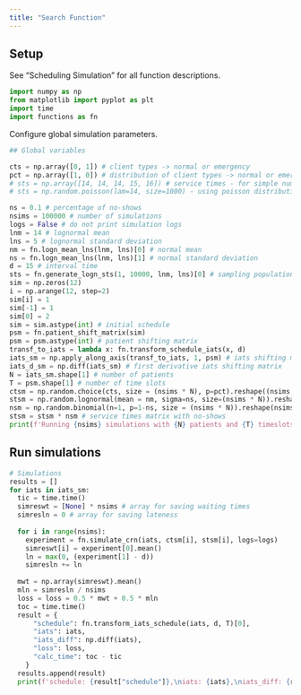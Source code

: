 ```yaml
---
title: "Search Function"
---
```


## Setup

See "Scheduling Simulation" for all function descriptions.

```python
import numpy as np
from matplotlib import pyplot as plt
import time
import functions as fn
```

Configure global simulation parameters.

```python
## Global variables

cts = np.array([0, 1]) # client types -> normal or emergency
pct = np.array([1, 0]) # distribution of client types -> normal or emergency
# sts = np.array([14, 14, 14, 15, 16]) # service times - for simple numerical testing
# sts = np.random.poisson(lam=14, size=1000) - using poisson distribution

ns = 0.1 # percentage of no-shows
nsims = 100000 # number of simulations
logs = False # do not print simulation logs
lnm = 14 # lognormal mean
lns = 5 # lognormal standard deviation
nm = fn.logn_mean_lns(lnm, lns)[0] # normal mean
ns = fn.logn_mean_lns(lnm, lns)[1] # normal standard deviation
d = 15 # interval time
sts = fn.generate_logn_sts(1, 10000, lnm, lns)[0] # sampling population for service times
sim = np.zeros(12) 
i = np.arange(12, step=2)
sim[i] = 1
sim[-1] = 1
sim[0] = 2 
sim = sim.astype(int) # initial schedule
psm = fn.patient_shift_matrix(sim) 
psm = psm.astype(int) # patient shifting matrix
transf_to_iats = lambda x: fn.transform_schedule_iats(x, d) 
iats_sm = np.apply_along_axis(transf_to_iats, 1, psm) # iats shifting matrix
iats_d_sm = np.diff(iats_sm) # first derivative iats shifting matrix
N = iats_sm.shape[1] # number of patients
T = psm.shape[1] # number of time slots
ctsm = np.random.choice(cts, size = (nsims * N), p=pct).reshape((nsims, N)) # client types matrix
stsm = np.random.lognormal(mean = nm, sigma=ns, size=(nsims * N)).reshape(nsims, N) # service times matrix
nsm = np.random.binomial(n=1, p=1-ns, size = (nsims * N)).reshape(nsims, N) # no-shows matrix
stsm = stsm * nsm # service times matrix with no-shows
print(f'Running {nsims} simulations with {N} patients and {T} timeslots.')
```

## Run simulations

```python

# Simulations
results = []
for iats in iats_sm:
  tic = time.time()
  simreswt = [None] * nsims # array for saving waiting times
  simresln = 0 # array for saving lateness
  
  for i in range(nsims):
    experiment = fn.simulate_crn(iats, ctsm[i], stsm[i], logs=logs)
    simreswt[i] = experiment[0].mean()
    ln = max(0, (experiment[1] - d))
    simresln += ln
    
  mwt = np.array(simreswt).mean()
  mln = simresln / nsims
  loss = loss = 0.5 * mwt + 0.5 * mln
  toc = time.time()
  result = {
      "schedule": fn.transform_iats_schedule(iats, d, T)[0],
      "iats": iats,
      "iats_diff": np.diff(iats),
      "loss": loss,
      "calc_time": toc - tic
    }
  results.append(result)
  print(f'schedule: {result["schedule"]},\niats: {iats},\niats_diff: {result["iats_diff"]},\nloss = {result["loss"]}, calc time: {result["calc_time"]} secs')
  
```

